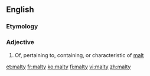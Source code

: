 ==English==

===Etymology===
{{suffix|en|malt|y}}

===Adjective===
{{en-adj|er}}

# Of, pertaining to, containing, or characteristic of [[malt]]

[[et:malty]]
[[fr:malty]]
[[ko:malty]]
[[fi:malty]]
[[vi:malty]]
[[zh:malty]]